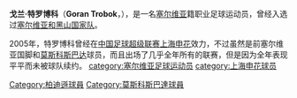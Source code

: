 {{Football player infobox
| playername =戈兰·特罗博科
| image    = 
| fullname =戈兰·特罗博科
| englishfullname =Goran Trobok
| nickname =
| dateofbirth ={{birth date and age|1974|9|6}}
| height={{height|m=1.80}}
| countryofbirth = [[南斯拉夫|前南斯拉夫]]
| cityofbirth =[[萨拉热窝|萨拉热窝]]
| currentclub  =
| clubnumber =
| position =中场
| youthyears =1989-1990年
| youthclubs ={{flagicon|Yugoslavia}} [[斯拉維亞足球俱樂部|萨拉热窝斯拉维亚]]
| years =1991-1992年<br/>1992-1997年<br/>1997-2003年<br/>2003-2004年<br/>2005年<br/>2006年<br/>2007年
| clubs ={{flagicon|Yugoslavia}} [[帕度華青年足球會|佩特洛瓦奇]]<br/>{{flagicon|Serbia and Montenegro}} [[布杜克諾斯特足球俱樂部|波得戈里察]]<br/>{{flagicon|Serbia}} [[贝尔格莱德游击队|贝尔格莱德游击队]]<br/>{{flagicon|Russia}} [[莫斯科斯巴达|莫斯科斯巴达]]<br/>{{flagicon|CHN}} [[上海申花|上海申花]]<br/>{{flagicon|Montenegro}} [[布杜克諾斯特足球俱樂部|波得戈里察]]<br/>{{flagicon|Serbia}} {{tsl|en|FK Smederevo||斯梅德沃}}
| caps(goals)=<br/><br/><br/><br/>25{{0}}(1)
| nationalyears =2000-2004年
| nationalteam ={{flagicon|Serbia and Montenegro}} [[塞黑国家足球队|塞黑]]
| nationalcaps(goals)=15 (1)
| ntupdate=2008-07-23
}}
'''戈兰·特罗博科'''（'''Goran Trobok'''，{{bd|1974年|9月6日|||T}}），是一名[[塞尔维亚|塞尔维亚]]籍职业足球运动员，曾经入选过[[塞黑国家足球队|塞尔维亚和黑山国家队]]。

2005年，特罗博科曾经在[[中国足球超级联赛|中国足球超级联赛]][[上海申花|上海申花]]效力，不过虽然是前塞尔维亚国脚和[[莫斯科斯巴达|莫斯科斯巴达]]球员，而且出场了几乎全年所有的联赛，但是因为全年表现平平而未被球队续约。
{{DEFAULTSORT:TROBOK, Goran}}
[[category:塞尔维亚足球运动员|category:塞尔维亚足球运动员]]
[[Category:柏迪遜球員|Category:柏迪遜球員]]
[[Category:莫斯科斯巴達球員|Category:莫斯科斯巴達球員]]
[[category:上海申花球员|category:上海申花球员]]